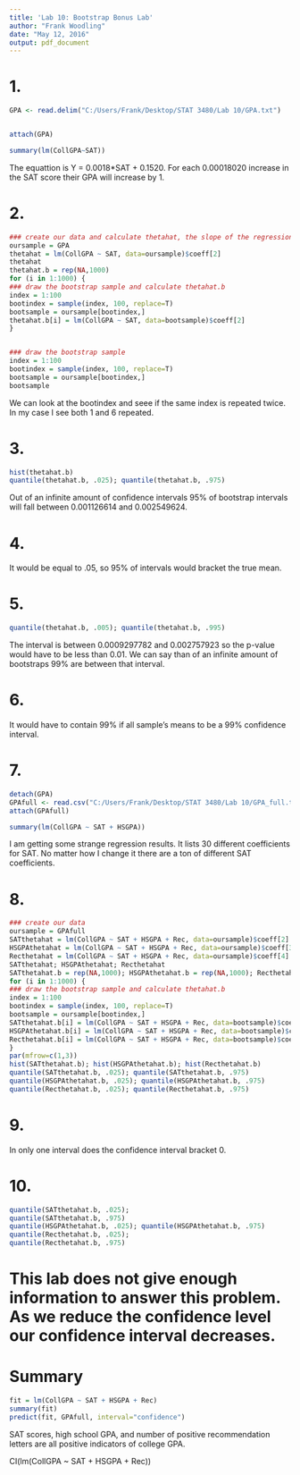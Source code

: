 ```yaml
---
title: 'Lab 10: Bootstrap Bonus Lab'
author: "Frank Woodling"
date: "May 12, 2016"
output: pdf_document
---
```


# 1.
```r
GPA <- read.delim("C:/Users/Frank/Desktop/STAT 3480/Lab 10/GPA.txt")


attach(GPA)

summary(lm(CollGPA~SAT))
```
The equattion is Y = 0.0018*SAT + 0.1520. For each 0.00018020 increase in the SAT score their GPA will increase by 1.

# 2.
```r
### create our data and calculate thetahat, the slope of the regression line
oursample = GPA
thetahat = lm(CollGPA ~ SAT, data=oursample)$coeff[2]
thetahat
thetahat.b = rep(NA,1000)
for (i in 1:1000) {
### draw the bootstrap sample and calculate thetahat.b
index = 1:100
bootindex = sample(index, 100, replace=T)
bootsample = oursample[bootindex,]
thetahat.b[i] = lm(CollGPA ~ SAT, data=bootsample)$coeff[2]
}


### draw the bootstrap sample
index = 1:100
bootindex = sample(index, 100, replace=T)
bootsample = oursample[bootindex,]
bootsample
```
We can look at the bootindex and seee if the same index is repeated twice.  In my case I see both 1 and 6 repeated.

# 3.
```r
hist(thetahat.b)
quantile(thetahat.b, .025); quantile(thetahat.b, .975)
```
Out of an infinite amount of confidence intervals 95% of bootstrap intervals will fall between 0.001126614 and 0.002549624.

# 4.
It would be equal to .05, so 95% of intervals would bracket the true mean.

# 5.
```r
quantile(thetahat.b, .005); quantile(thetahat.b, .995)
```
The interval is between 0.0009297782 and 0.002757923 so the p-value would have to be less than 0.01.  We can say than of an infinite amount of bootstraps 99% are between that interval.

# 6.
It would have to contain 99% if all sample's means to be a 99% confidence interval.


# 7.
```r
detach(GPA)
GPAfull <- read.csv("C:/Users/Frank/Desktop/STAT 3480/Lab 10/GPA_full.txt", sep="")
attach(GPAfull)

summary(lm(CollGPA ~ SAT + HSGPA))
```
I am getting some strange regression results.  It lists 30 different coefficients for SAT.  No matter how I change it there are a ton of different SAT coefficients.


# 8. 
```r
### create our data
oursample = GPAfull
SATthetahat = lm(CollGPA ~ SAT + HSGPA + Rec, data=oursample)$coeff[2]
HSGPAthetahat = lm(CollGPA ~ SAT + HSGPA + Rec, data=oursample)$coeff[3]
Recthetahat = lm(CollGPA ~ SAT + HSGPA + Rec, data=oursample)$coeff[4]
SATthetahat; HSGPAthetahat; Recthetahat
SATthetahat.b = rep(NA,1000); HSGPAthetahat.b = rep(NA,1000); Recthetahat.b = rep(NA,1000)
for (i in 1:1000) {
### draw the bootstrap sample and calculate thetahat.b
index = 1:100
bootindex = sample(index, 100, replace=T)
bootsample = oursample[bootindex,]
SATthetahat.b[i] = lm(CollGPA ~ SAT + HSGPA + Rec, data=bootsample)$coeff[2]
HSGPAthetahat.b[i] = lm(CollGPA ~ SAT + HSGPA + Rec, data=bootsample)$coeff[3]
Recthetahat.b[i] = lm(CollGPA ~ SAT + HSGPA + Rec, data=bootsample)$coeff[4]
}
par(mfrow=c(1,3))
hist(SATthetahat.b); hist(HSGPAthetahat.b); hist(Recthetahat.b)
quantile(SATthetahat.b, .025); quantile(SATthetahat.b, .975)
quantile(HSGPAthetahat.b, .025); quantile(HSGPAthetahat.b, .975)
quantile(Recthetahat.b, .025); quantile(Recthetahat.b, .975)
```

# 9.
In only one interval does the confidence interval bracket 0.  

# 10.
```r
quantile(SATthetahat.b, .025);
quantile(SATthetahat.b, .975)
quantile(HSGPAthetahat.b, .025); quantile(HSGPAthetahat.b, .975)
quantile(Recthetahat.b, .025); 
quantile(Recthetahat.b, .975)
```

# This lab does not give enough information to answer this problem.  As we reduce the confidence level our confidence interval decreases.


# Summary
```r
fit = lm(CollGPA ~ SAT + HSGPA + Rec)
summary(fit)
predict(fit, GPAfull, interval="confidence") 
```
SAT scores, high school GPA, and number of positive recommendation letters are all positive indicators of college GPA.


CI(lm(CollGPA ~ SAT + HSGPA + Rec))



